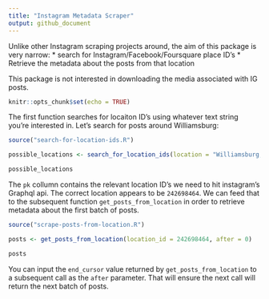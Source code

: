 ```yaml
---
title: "Instagram Metadata Scraper"
output: github_document
---
```


Unlike other Instagram scraping projects around, the aim of this package is very narrow: 
* search for Instagram/Facebook/Foursquare place ID's
* Retrieve the metadata about the posts from that location

This package is not interested in downloading the media associated with IG posts.

```r
knitr::opts_chunk$set(echo = TRUE)
```


The first function searches for locaiton ID's using whatever text string you're interested in. Let's search for posts around Williamsburg:

```r
source("search-for-location-ids.R")

possible_locations <- search_for_location_ids(location = "Williamsburg, New York")

possible_locations

```

The `pk` collumn contains the relevant location ID's we need to hit instagram's Graphql api. The correct location appears to be `242698464`. We can feed that to the subsequent function `get_posts_from_location` in order to retrieve metadata about the first batch of posts.

```r

source("scrape-posts-from-location.R")

posts <- get_posts_from_location(location_id = 242698464, after = 0)

posts

```

You can input the `end_cursor` value returned by `get_posts_from_location` to a subsequent call as the `after` parameter. That will ensure the next call will return the next batch of posts. 




